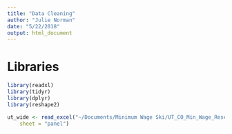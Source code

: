 ```yaml
---
title: "Data Cleaning"
author: "Julie Norman"
date: "5/22/2018"
output: html_document
---
```


# Libraries
```r
library(readxl)
library(tidyr)
library(dplyr)
library(reshape2)
```


```r
ut_wide <- read_excel("~/Documents/Minimum Wage Ski/UT_CO_Min_Wage_Research.xls", 
    sheet = "panel")

```






















